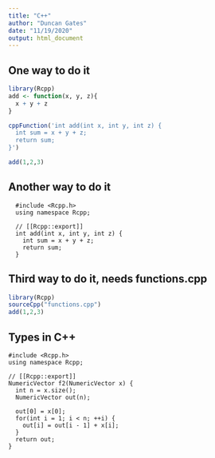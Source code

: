 ```yaml
---
title: "C++"
author: "Duncan Gates"
date: "11/19/2020"
output: html_document
---
```

## One way to do it

```r
library(Rcpp)
add <- function(x, y, z){
  x + y + z
}

cppFunction('int add(int x, int y, int z) {
  int sum = x + y + z;
  return sum;
}')

add(1,2,3)
```

## Another way to do it
```Rcpp
  #include <Rcpp.h>
  using namespace Rcpp;

  // [[Rcpp::export]]
  int add(int x, int y, int z) {
    int sum = x + y + z;
    return sum;
  }
```

## Third way to do it, needs functions.cpp
```r
library(Rcpp)
sourceCpp("functions.cpp")
add(1,2,3)
```

## Types in C++

```Rcpp
#include <Rcpp.h>
using namespace Rcpp;

// [[Rcpp::export]]
NumericVector f2(NumericVector x) {
  int n = x.size();
  NumericVector out(n);

  out[0] = x[0];
  for(int i = 1; i < n; ++i) {
    out[i] = out[i - 1] + x[i];
  }
  return out;
}
```


